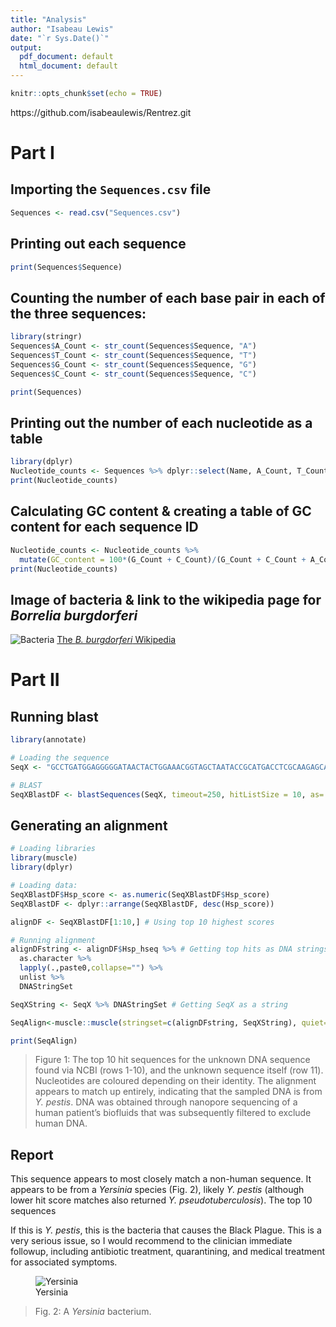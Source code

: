 ```yaml
---
title: "Analysis"
author: "Isabeau Lewis"
date: "`r Sys.Date()`"
output:
  pdf_document: default
  html_document: default
---
```


```r
knitr::opts_chunk$set(echo = TRUE)
```

https://github.com/isabeaulewis/Rentrez.git

# Part I

## Importing the `Sequences.csv` file
```r
Sequences <- read.csv("Sequences.csv")
```

## Printing out each sequence
```r
print(Sequences$Sequence)
```

## Counting the number of each base pair in each of the three sequences:
```r
library(stringr)
Sequences$A_Count <- str_count(Sequences$Sequence, "A")
Sequences$T_Count <- str_count(Sequences$Sequence, "T")
Sequences$G_Count <- str_count(Sequences$Sequence, "G")
Sequences$C_Count <- str_count(Sequences$Sequence, "C")

print(Sequences)
```

## Printing out the number of each nucleotide as a table
```r
library(dplyr)
Nucleotide_counts <- Sequences %>% dplyr::select(Name, A_Count, T_Count, G_Count, C_Count)
print(Nucleotide_counts)
```

## Calculating GC content & creating a table of GC content for each sequence ID
```r
Nucleotide_counts <- Nucleotide_counts %>% 
  mutate(GC_content = 100*(G_Count + C_Count)/(G_Count + C_Count + A_Count + T_Count))
print(Nucleotide_counts)
```

## Image of bacteria & link to the wikipedia page for _Borrelia burgdorferi_
![Bacteria]("https://upload.wikimedia.org/wikipedia/commons/thumb/3/32/EscherichiaColi_NIAID.jpg/640px-EscherichiaColi_NIAID.jpg")
[The _B. burgdorferi_ Wikipedia](https://en.wikipedia.org/wiki/Borrelia_burgdorferi)

# Part II

## Running blast
```r
library(annotate)

# Loading the sequence
SeqX <- "GCCTGATGGAGGGGGATAACTACTGGAAACGGTAGCTAATACCGCATGACCTCGCAAGAGCAAAGTGGGGGACCTTAGGGCCTCACGCCATCGGATGAACCCAGATGGGATTAGCTAGTAGGTGGGGTAATGGCTCACCTAGGCGACGATCCCTAGCTGGTCTGAGAGGATGACCAGCCACACTGGAACTGAGACACGGTCCAGACTCCTACGGGAGGCAGCAGTGGGGAATATTGCACAATGGGCGCAA"

# BLAST
SeqXBlastDF <- blastSequences(SeqX, timeout=250, hitListSize = 10, as='data.frame')
```

## Generating an alignment
```r
# Loading libraries
library(muscle)
library(dplyr)

# Loading data:
SeqXBlastDF$Hsp_score <- as.numeric(SeqXBlastDF$Hsp_score) 
SeqXBlastDF <- dplyr::arrange(SeqXBlastDF, desc(Hsp_score))

alignDF <- SeqXBlastDF[1:10,] # Using top 10 highest scores

# Running alignment 
alignDFstring <- alignDF$Hsp_hseq %>% # Getting top hits as DNA strings
  as.character %>% 
  lapply(.,paste0,collapse="") %>% 
  unlist %>% 
  DNAStringSet 

SeqXString <- SeqX %>% DNAStringSet # Getting SeqX as a string

SeqAlign<-muscle::muscle(stringset=c(alignDFstring, SeqXString), quiet=T) # Running the alignment with the top 10 matches and the unknown sequence (row 11)
```

```r
print(SeqAlign)
```

> Figure 1: The top 10 hit sequences for the unknown DNA sequence found via NCBI (rows 1-10), and the unknown sequence itself (row 11). Nucleotides are coloured depending on their identity. The alignment appears to match up entirely, indicating that the sampled DNA is from _Y. pestis_. DNA was obtained through nanopore sequencing of a human patient's biofluids that was subsequently filtered to exclude human DNA.


## Report
This sequence appears to most closely match a non-human sequence. It appears to be from a _Yersinia_ species (Fig. 2), likely _Y. pestis_ (although lower hit score matches also returned _Y. pseudotuberculosis_). The top 10 sequences

If this is _Y. pestis_, this is the bacteria that causes the Black Plague. This is a very serious issue, so I would recommend to the clinician immediate followup, including antibiotic treatment, quarantining, and medical treatment for associated symptoms.

![Yersinia]("https://upload.wikimedia.org/wikipedia/commons/d/d0/Yersinia_pestis.jpg")

> Fig. 2: A _Yersinia_ bacterium.




